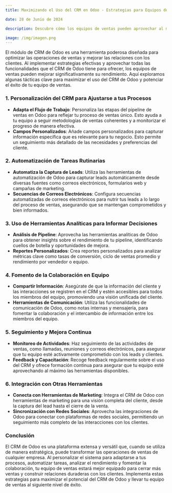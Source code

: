 ```yaml
---
title: Maximizando el Uso del CRM en Odoo - Estrategias para Equipos de Ventas

date: 28 de Junio de 2024

description: Descubre cómo los equipos de ventas pueden aprovechar al máximo el CRM de Odoo para mejorar la eficiencia, cerrar más ventas y fomentar relaciones más fuertes con los clientes.

image: /img/imagen.png
---
```


El módulo de CRM de Odoo es una herramienta poderosa diseñada para optimizar las operaciones de ventas y mejorar las relaciones con los clientes. Al implementar estrategias efectivas y aprovechar todas las funcionalidades que el CRM de Odoo tiene para ofrecer, los equipos de ventas pueden mejorar significativamente su rendimiento. Aquí exploramos algunas tácticas clave para maximizar el uso del CRM de Odoo y potenciar el éxito de tu equipo de ventas.

### **1. Personalización del CRM para Ajustarse a tus Procesos**

- **Adapta el Flujo de Trabajo**: Personaliza las etapas del pipeline de ventas en Odoo para reflejar tu proceso de ventas único. Esto ayuda a tu equipo a seguir metodologías de ventas coherentes y a monitorizar el progreso de manera efectiva.
- **Campos Personalizados**: Añade campos personalizados para capturar información específica que es relevante para tu negocio. Esto permite un seguimiento más detallado de las necesidades y preferencias del cliente.

### **2. Automatización de Tareas Rutinarias**

- **Automatiza la Captura de Leads**: Utiliza las herramientas de automatización de Odoo para capturar leads automáticamente desde diversas fuentes como correos electrónicos, formularios web y campañas de marketing.
- **Secuencias de Correos Electrónicos**: Configura secuencias automatizadas de correos electrónicos para nutrir tus leads a lo largo del proceso de ventas, asegurando que se mantengan comprometidos y bien informados.

### **3. Uso de Herramientas Analíticas para Informar Decisiones**

- **Análisis de Pipeline**: Aprovecha las herramientas analíticas de Odoo para obtener insights sobre el rendimiento de tu pipeline, identificando cuellos de botella y oportunidades de mejora.
- **Reportes Personalizados**: Crea reportes personalizados para analizar métricas clave como tasas de conversión, ciclo de ventas promedio y rendimiento por vendedor o equipo.

### **4. Fomento de la Colaboración en Equipo**

- **Compartir Información**: Asegúrate de que la información del cliente y las interacciones se registren en el CRM y estén accesibles para todos los miembros del equipo, promoviendo una visión unificada del cliente.
- **Herramientas de Comunicación**: Utiliza las funcionalidades de comunicación de Odoo, como notas internas y mensajería, para fomentar la colaboración y el intercambio de información entre los miembros del equipo.

### **5. Seguimiento y Mejora Continua**

- **Monitoreo de Actividades**: Haz seguimiento de las actividades de ventas, como llamadas, reuniones y correos electrónicos, para asegurar que tu equipo esté activamente comprometido con los leads y clientes.
- **Feedback y Capacitación**: Recoge feedback regularmente sobre el uso del CRM y ofrece formación continua para asegurar que tu equipo esté aprovechando al máximo las herramientas disponibles.

### **6. Integración con Otras Herramientas**

- **Conecta con Herramientas de Marketing**: Integra el CRM de Odoo con herramientas de marketing para una visión completa del cliente, desde la captura del lead hasta el cierre de la venta.
- **Sincronización con Redes Sociales**: Aprovecha las integraciones de Odoo para conectar con plataformas de redes sociales, permitiendo un seguimiento más completo de las interacciones con los clientes.

### **Conclusión**

El CRM de Odoo es una plataforma extensa y versátil que, cuando se utiliza de manera estratégica, puede transformar las operaciones de ventas de cualquier empresa. Al personalizar el sistema para adaptarse a tus procesos, automatizar tareas, analizar el rendimiento y fomentar la colaboración, tu equipo de ventas estará mejor equipado para cerrar más ventas y construir relaciones duraderas con los clientes. Implementa estas estrategias para maximizar el potencial del CRM de Odoo y llevar tu equipo de ventas al siguiente nivel de éxito.
